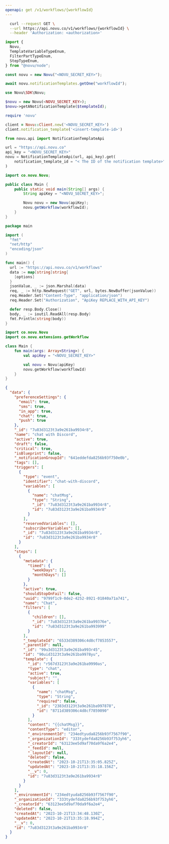 ```yaml
---
openapi: get /v1/workflows/{workflowId}
---
```



<ApikeyWarning />

<RequestExample>

```bash cURL
  curl --request GET \
  --url https://api.novu.co/v1/workflows/{workflowId} \
  --header 'Authorization: <authorization>'
```

```javascript Node.js
import {
  Novu,
  TemplateVariableTypeEnum,
  FilterPartTypeEnum,
  StepTypeEnum,
} from "@novu/node";

const novu = new Novu("<NOVU_SECRET_KEY>");

await novu.notificationTemplates.getOne("workflowId");
```

```php PHP
use Novu\SDK\Novu;

$novu = new Novu(<NOVU_SECRET_KEY>);
$novu->getANotificationTemplate($templateId);
```

```ruby Ruby
require 'novu'

client = Novu::Client.new('<NOVU_SECRET_KEY>')
client.notification_template('<insert-template-id>')
```

```python Python
from novu.api import NotificationTemplateApi

url = "https://api.novu.co"
api_key = "<NOVU_SECRET_KEY>"
novu = NotificationTemplateApi(url, api_key).get(
    notification_template_id = "< The ID of the notification template>",
)
```

```java Java
import co.novu.Novu;

public class Main {
    public static void main(String[] args) {
        String apiKey = "<NOVU_SECRET_KEY>";

        Novu novu = new Novu(apiKey);
        novu.getWorkflow(workflowId);
    }
}
```

```go Go
package main

import (
  "fmt"
  "net/http"
  "encoding/json"
)

func main() {
  url := "https://api.novu.co/v1/workflows"
  data := map[string]string{
    [options]
  }
  jsonValue, _ := json.Marshal(data)
  req, _ := http.NewRequest("GET", url, bytes.NewBuffer(jsonValue))
  req.Header.Set("Content-Type", "application/json")
  req.Header.Set("Authorization", "ApiKey REPLACE_WITH_API_KEY")

  defer resp.Body.Close()
  body, _ := ioutil.ReadAll(resp.Body)
  fmt.Println(string(body))
}
```

```kotlin Kotlin
import co.novu.Novu
import co.novu.extensions.getWorkflow

class Main {
    fun main(args: Array<String>) {
        val apiKey = "<NOVU_SECRET_KEY>"

        val novu = Novu(apiKey)
        novu.getWorkflow(workflowId)
    }
}
```

</RequestExample>

<ResponseExample>

```json Response
{
  "data": {
    "preferenceSettings": {
      "email": true,
      "sms": true,
      "in_app": true,
      "chat": true,
      "push": true
    },
    "_id": "7u83d3123t3a9e261ba9934r8",
    "name": "chat with Discord",
    "active": true,
    "draft": false,
    "critical": true,
    "isBlueprint": false,
    "_notificationGroupId": "641eddefda8256b93f750e0b",
    "tags": [],
    "triggers": [
      {
        "type": "event",
        "identifier": "chat-with-discord",
        "variables": [
          {
            "name": "chatMsg",
            "type": "String",
            "_id": "7u83d3123t3a9e261ba9934r8",
            "id": "7u83d3123t3a9e261ba9934r8"
          }
        ],
        "reservedVariables": [],
        "subscriberVariables": [],
        "_id": "7u83d3123t3a9e261ba9934r8",
        "id": "7u83d3123t3a9e261ba9934r8"
      }
    ],
    "steps": [
      {
        "metadata": {
          "timed": {
            "weekDays": [],
            "monthDays": []
          }
        },
        "active": true,
        "shouldStopOnFail": false,
        "uuid": "9799f1c9-0de2-4252-8921-01840a71a741",
        "name": "Chat",
        "filters": [
          {
            "children": [],
            "_id": "7u83d3123t3a9e261ba99376e",
            "id": "7u83d3123t3a9e261ba993999"
          }
        ],
        "_templateId": "6533d389306c4d8cf7853557",
        "_parentId": null,
        "_id": "99u3d3123t3a9e261ba993r45",
        "id": "90uid3123t3a9e261ba9978yu",
        "template": {
          "_id": "r567d3123t3a9e261ba9990as",
          "type": "chat",
          "active": true,
          "subject": "",
          "variables": [
            {
              "name": "chatMsg",
              "type": "String",
              "required": false,
              "_id": "2383d3123t3a9e261ba997878",
              "id": "8711d389306c4d8cf7859090"
            }
          ],
          "content": "{{chatMsg}}",
          "contentType": "editor",
          "_environmentId": "234edtyuda8256b93f7567f90",
          "_organizationId": "333tydefda8256b93f753yh6",
          "_creatorId": "63123ee5d9af70da9f6a2e4",
          "_feedId": null,
          "_layoutId": null,
          "deleted": false,
          "createdAt": "2023-10-21T13:35:05.825Z",
          "updatedAt": "2023-10-21T13:35:18.156Z",
          "__v": 0,
          "id": "7u83d3123t3a9e261ba9934r8"
        }
      }
    ],
    "_environmentId": "234edtyuda8256b93f7567f90",
    "_organizationId": "333tydefda8256b93f753yh6",
    "_creatorId": "63123ee5d9af70da9f6a2e4",
    "deleted": false,
    "createdAt": "2023-10-21T13:34:48.130Z",
    "updatedAt": "2023-10-21T13:35:18.994Z",
    "__v": 0,
    "id": "7u83d3123t3a9e261ba9934r8"
  }
}
```

</ResponseExample>
